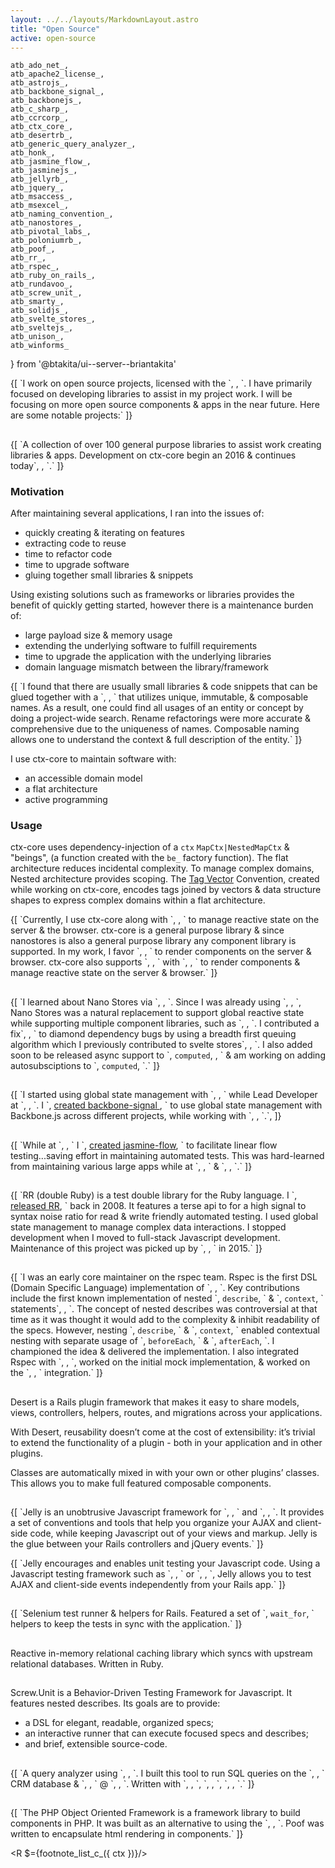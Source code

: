 ```yaml
---
layout: ../../layouts/MarkdownLayout.astro
title: "Open Source"
active: open-source
---
```

	atb_ado_net_,
	atb_apache2_license_,
	atb_astrojs_,
	atb_backbone_signal_,
	atb_backbonejs_,
	atb_c_sharp_,
	atb_ccrcorp_,
	atb_ctx_core_,
	atb_desertrb_,
	atb_generic_query_analyzer_,
	atb_honk_,
	atb_jasmine_flow_,
	atb_jasminejs_,
	atb_jellyrb_,
	atb_jquery_,
	atb_msaccess_,
	atb_msexcel_,
	atb_naming_convention_,
	atb_nanostores_,
	atb_pivotal_labs_,
	atb_poloniumrb_,
	atb_poof_,
	atb_rr_,
	atb_rspec_,
	atb_ruby_on_rails_,
	atb_rundavoo_,
	atb_screw_unit_,
	atb_smarty_,
	atb_solidjs_,
	atb_svelte_stores_,
	atb_sveltejs_,
	atb_unison_,
	atb_winforms_
} from '@btakita/ui--server--briantakita'

<p>
	{[
		`I work on open source projects, licensed with the `,
		<R $={atb_apache2_license_()}/>,
		`. I have primarily focused on developing libraries to assist in my project work. I will be focusing on more
		open source components & apps in the near future. Here are some notable projects:`
	]}
</p>

<h2>
	<R $={atb_ctx_core_()}/>
</h2>

<p>
	{[
		`A collection of over 100 general purpose libraries to assist work creating libraries & apps. Development on ctx-core
		begin an 2016 & continues today`,
		<R $={
			footnote_c_({ ctx, id: 'ctx-core--catch-all' },
				`ctx-core has been a bit of a catch-all project to share code between projects under the principles of
				ctx-core. The functionality of ctx-core is in place but the packages need some reorganization &
				documentation is needed to be more widely used. I have used ctx-core to handle transitions between other
				component & state management libraries as they emerge & are updated.`)
		}/>,
		`.`
	]}
</p>

### Motivation

After maintaining several applications, I ran into the issues of:

- quickly creating & iterating on features
- extracting code to reuse
- time to refactor code
- time to upgrade software
- gluing together small libraries & snippets

Using existing solutions such as frameworks or libraries provides the benefit of quickly getting started, however
there is a maintenance burden of:

- large payload size & memory usage
- extending the underlying software to fulfill requirements
- time to upgrade the application with the underlying libraries
- domain language mismatch between the library/framework

<p>
	{[
		`I found that there are usually small libraries & code snippets that can be glued together with a `,
		<R $={
			atb_naming_convention_({ innerText: 'naming convention' })
		}/>,
		` that utilizes unique, immutable, & composable names. As a result, one could find all usages of an entity or
		concept by doing a project-wide search. Rename refactorings were more accurate & comprehensive due to the
		uniqueness of names. Composable naming allows one to understand the context & full description of the entity.`
	]}
</p>

I use ctx-core to maintain software with:

- an accessible domain model
- a flat architecture
- active programming

### Usage

ctx-core uses dependency-injection of a `ctx` `MapCtx|NestedMapCtx` & "beings", (a function created with the `be_`
factory function). The flat architecture reduces incidental complexity. To manage complex domains, Nested architecture
provides scoping. The [Tag Vector](/posts/tag-vector-0-introduction) Convention, created while working on ctx-core,
encodes tags joined by vectors & data structure shapes to express complex domains within a flat architecture.

<p>
	{[
		`Currently, I use ctx-core along with `,
		<R $={atb_nanostores_()}/>,
		` to manage reactive state on the server & the browser. ctx-core is a general purpose library & since nanostores
		is also a general purpose library any component library is supported. In my work, I favor `,
		<R $={atb_solidjs_()}/>,
		` to render components on the server & browser. ctx-core also supports `,
		<R $={atb_sveltejs_()}/>,
		` with `,
		<R $={atb_svelte_stores_()}/>,
		` to render components & manage reactive state on the server & browser.`
	]}
</p>

<h2>
	<R $={atb_nanostores_()}/>
</h2>

<p>
	{[
		`I learned about Nano Stores via `,
		<R $={atb_astrojs_()}/>,
		`. Since I was already using `,
		<R $={atb_svelte_stores_()}/>,
		`, Nano Stores was a natural replacement to support global reactive state while supporting multiple component
		libraries, such as `,
		<R $={atb_solidjs_()}/>,
		`. I contributed a fix`,
		<R $={
			footnote_c_({ ctx, id: 'nanostores-breadth-first-queue' },
				atb_({
					ctx, innerText: 'Nano Stores breadth first queue',
					href: 'https://github.com/nanostores/nanostores/commit/af5ba274b2b400e5b0845b9a187660006faf550f'
				}))
		}/>,
		` to diamond dependency bugs by using a breadth first queuing algorithm which I
		previously contributed to svelte stores`,
		<R $={
			footnote_c_({ ctx, id: 'nanostores-computed-async' },
				atb_({
					ctx, innerText: 'Svelte Cyclic breadth first queue',
					href: 'https://github.com/sveltejs/svelte/commit/4d8090aa158bc369fc679baccb29d7e843bd5ce6'
				}))
		}/>,
		`. I also added soon to be released async support to `,
		<code>computed</code>,
		<R $={
			footnote_c_({ ctx, id: 'nanostores-computed-async' },
				atb_({
					ctx, innerText: 'Nano Stores async computed',
					href: 'https://github.com/nanostores/nanostores/commit/79d02d891f9c5bcf7c5ffffce693d54887df87bc'
				}))
		}/>,
		` & am working on adding autosubsciptions to `,
		<code>computed</code>,
		`.`
	]}
</p>

<h2>
	<R $={atb_backbone_signal_()}/>
</h2>

<p>
	{[
		`I started using global state management with `,
		<R $={atb_backbonejs_()}/>,
		` while Lead Developer at `,
		<R $={atb_honk_()}/>,
		`. I `,
		<a href="/posts/backbone-signal-practical-reactive-programming-javascript">
			created backbone-signal
		</a>,
		` to use global state management with Backbone.js across different projects, while working with `,
		<R $={atb_rundavoo_()}/>,
		`.`,
	]}
</p>

<h2>
	<R $={atb_jasmine_flow_()}/>
</h2>

<p>
	{[
		`While at `,
		<R $={atb_rundavoo_()}/>,
		` I `,
		<a href="/posts/jasmine-flow-fast-and-thourough-testing">created jasmine-flow</a>,
		` to facilitate linear flow testing...saving effort in maintaining automated tests. This was hard-learned
		from maintaining various large apps while at `,
		<R $={atb_honk_()}/>,
		` & `,
		<R $={atb_pivotal_labs_()}/>,
		`.`
	]}
</p>

<h2>
	<R $={atb_rr_()}/>
</h2>

<p>
	{[
		`RR (double Ruby) is a test double library for the Ruby language. I `,
		<a href="/posts/introducing-rr">released RR</a>,
		` back in 2008.
		It features a terse api to for a high signal to syntax noise ratio for read & write friendly automated testing.
		I used global state management to manage complex data interactions. I stopped development when I moved to full-stack
		Javascript development. Maintenance of this project was picked up by `,
		<R $={atb_({ innerText: 'Sutou Kouhei', href: 'https://github.com/kou' })}/>,
		` in 2015.`
	]}
</p>

<h2>
	<R $={atb_rspec_()}/>
</h2>

<p>
	{[
		`I was an early core maintainer on the rspec team. Rspec is the first DSL (Domain Specific Language)
		implementation of `,
		<R $={atb_({
			ctx,
			innerText: 'BDD (Behavioral Driven Development)',
			href: 'https://dannorth.net/introducing-bdd/'
		})}/>,
		`. Key contributions include the first known implementation of nested `,
		<code>describe</code>,
		` & `,
		<code>context</code>,
		` statements`,
		<R $={
			footnote_c_({ ctx, id: 'rspec-nested-describes' },
				`Rspec: Added Nested Describes: Implemented in `,
				atb_({
					ctx,
					innerText: 'two',
					href: 'https://github.com/dchelimsky/rspec/commit/ee2043d08fdea9a1b694fd8d3bf019b85d17ef29'
				}),
				` `,
				atb_({
					ctx,
					innerText: 'commits',
					href: 'https://github.com/dchelimsky/rspec/commit/ee2043d08fdea9a1b694fd8d3bf019b85d17ef29'
				}),
				`.`)
		}/>,
		`. The concept of nested describes was controversial at that time as it was thought it would add to the complexity &
		inhibit readability of the specs. However, nesting `,
		<code>describe</code>,
		` & `,
		<code>context</code>,
		` enabled contextual nesting with separate usage of `,
		<code>beforeEach</code>,
		` & `,
		<code>afterEach</code>,
		`. I championed the idea & delivered the implementation. I also integrated Rspec with `,
		<R $={
			atb_({
				innerText: 'Test::Unit',
				href: 'https://ruby-doc.org/stdlib-3.0.0/libdoc/test-unit/rdoc/Test/Unit.html'
			})
		}/>,
		`, worked on the initial mock implementation, & worked on the `,
		<R $={atb_ruby_on_rails_()}/>,
		` integration.`
	]}
</p>

<h2>
	<R $={atb_desertrb_()}/>
</h2>

Desert is a Rails plugin framework that makes it easy to share models, views, controllers, helpers, routes, and
migrations across your applications.

With Desert, reusability doesn’t come at the cost of extensibility: it’s trivial to extend the functionality of a
plugin - both in your application and in other plugins.

Classes are automatically mixed in with your own or other plugins’ classes. This allows you to make full featured
composable components.

<h2>
	<R $={atb_jellyrb_()}/>
</h2>

<p>
	{[
		`Jelly is an unobtrusive Javascript framework for `,
		<R $={atb_jquery_()}/>,
		` and `,
		<R $={atb_ruby_on_rails_()}/>,
		`. It provides a set of conventions and tools that help you organize your AJAX and client-side code, while
		keeping Javascript out of your views and markup. Jelly is the glue between your Rails controllers and jQuery
		events.`
	]}
</p>
<p>
	{[
		`Jelly encourages and enables unit testing your Javascript code. Using a Javascript testing framework such as `,
		<R $={atb_jasminejs_()}/>,
		` or `,
		<R $={atb_screw_unit_()}/>,
		`, Jelly allows you to test AJAX and client-side events independently from your Rails app.`
	]}
</p>

<h2>
	<R $={atb_poloniumrb_()}/>
</h2>

<p>
	{[
		`Selenium test runner & helpers for Rails. Featured a set of `,
		<code>wait_for</code>,
		` helpers to keep the tests in sync with the application.`
	]}
</p>

<h2>
	<R $={atb_unison_()}/>
</h2>

Reactive in-memory relational caching library which syncs with upstream relational databases. Written in Ruby.

<h2>
	<R $={atb_screw_unit_()}/>
</h2>

Screw.Unit is a Behavior-Driven Testing Framework for Javascript. It features nested describes. Its goals are to
provide:

- a DSL for elegant, readable, organized specs;
- an interactive runner that can execute focused specs and describes;
- and brief, extensible source-code.

<h2>
	<R $={atb_generic_query_analyzer_()}/>
</h2>

<p>
	{[
		`A query analyzer using `,
		<R $={atb_ado_net_()}/>,
		`. I built this tool to run SQL queries on the `,
		<R $={atb_msaccess_()}/>,
		` CRM database & `,
		<R $={atb_msexcel_()}/>,
		` @ `,
		<R $={atb_ccrcorp_()}/>,
		`. Written with `,
		<R $={atb_c_sharp_()}/>,
		`, `,
		<R $={atb_ado_net_()}/>,
		`, `,
		<R $={atb_winforms_()}/>,
		`.`
	]}
</p>

<h2>
	<R $={atb_poof_()}/>
</h2>

<p>
	{[
		`The PHP Object Oriented Framework is a framework library to build components in PHP. It was built as an
		alternative to using the `,
		<R $={atb_smarty_()}/>,
		`. Poof was written to encapsulate html rendering in components.`
	]}
</p>

<R $={footnote_list_c_({ ctx })}/>
